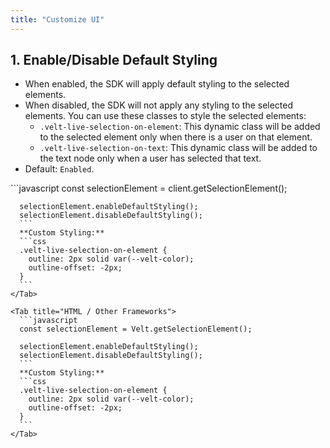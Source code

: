 ```yaml
---
title: "Customize UI"
---
```


## 1. Enable/Disable Default Styling
- When enabled, the SDK will apply default styling to the selected elements.
- When disabled, the SDK will not apply any styling to the selected elements. You can use these classes to style the selected elements:
  - `.velt-live-selection-on-element`: This dynamic class will be added to the selected element only when there is a user on that element.
  - `.velt-live-selection-on-text`: This dynamic class will be added to the text node only when a user has selected that text.
- Default: `Enabled`.

<Tabs>
    <Tab title="React / Next.js">
      ```javascript
      const selectionElement = client.getSelectionElement();

      selectionElement.enableDefaultStyling();
      selectionElement.disableDefaultStyling();
      ```
      **Custom Styling:**
      ```css
      .velt-live-selection-on-element {
        outline: 2px solid var(--velt-color);
        outline-offset: -2px;
      }
      ```
    </Tab>

    <Tab title="HTML / Other Frameworks">
      ```javascript
      const selectionElement = Velt.getSelectionElement();

      selectionElement.enableDefaultStyling();
      selectionElement.disableDefaultStyling();
      ```
      **Custom Styling:**
      ```css
      .velt-live-selection-on-element {
        outline: 2px solid var(--velt-color);
        outline-offset: -2px;
      }
      ```
    </Tab>
</Tabs> 